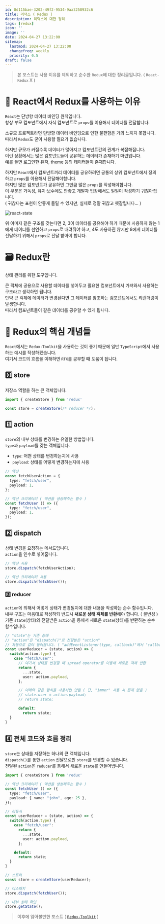 ```yaml
---
id: 8d115bae-3202-49f2-9534-9aa3258932c6
title: 리덕스 ( Redux )
description: 리덕스에 대한 정리
tags: [redux]
icon: ''
image: ''
date: 2024-04-27 13:22:00
sitemap:
  lastmod: 2024-04-27 13:22:00
  changefreq: weekly
  priority: 0.5
draft: false
---
```


> 본 포스트는 사용 이유를 제외하고 순수한 `Redux`에 대한 정리글입니다. ( `React-Redux` X )

# 🫗 React에서 Redux를 사용하는 이유
`React`는 단방향 데이터 바인딩 원칙입니다.<br />
항상 부모 컴포넌트에서 자식 컴포넌트로 `props`를 이용해서 데이터를 전달합니다.<br />

소규모 프로젝트라면 단방향 데이터 바인딩으로 인한 불편함은 거의 느끼지 못합니다.<br />
따라서 `Redux`도 굳이 사용할 필요가 없습니다.<br />

하지만 규모가 커질수록 데이터가 많아지고 컴포넌트간의 관계가 복잡해집니다.<br />
이런 상황에서는 많은 컴포넌트들이 공유하는 데이터가 존재하기 마련입니다.<br />
예를 들면 로그인한 유저, theme 등의 데이터들이 존재합니다.<br />

하지만 `React`에서 컴포넌트끼리 데이터를 공유하려면 공통의 상위 컴포넌트에서 정의하고 `props`를 이용해서 전달해야합니다.<br />
하지만 많은 컴포넌트가 공유하면 그만큼 많은 `props`를 작성해야합니다.<br />
이 부분은 가독성, 유지·보수에도 안좋고 개발자 입장에서도 일일이 작성하기 귀찮아집니다.<br />
( 귀찮다는 표현이 안좋게 들릴 수 있지만, 실제로 정말 귀찮고 헷갈립니다... )

![react-state](/images/state-management/redux/redux.png)

위 이미지 같은 구조를 갖는다면 2, 3이 데이터를 공유해야 하기 때문에 사용하지 않는 1에게 데이터를 선언하고 `props`로 내려줘야 하고, 4도 사용하진 않지만 8에게 데이터를 전달하기 위해서 `props`로 전달 받아야 합니다.

# 🗃️ Redux란
상태 관리를 위한 도구입니다.<br />

큰 객체에 공용으로 사용할 데이터를 넣어두고 필요한 컴포넌트에서 가져와서 사용하는 구조라고 생각하면 됩니다.<br />
만약 큰 객체에 데이터가 변경된다면 그 데이터를 참조하는 컴포넌트에서도 리랜더링이 발생합니다.<br />
따라서 컴포넌트들이 같은 데이터를 공유할 수 있게 됩니다.<br />

# 📑 Redux의 핵심 개념들
`React`에서는 `Redux-Toolkit`을 사용하는 것이 좋기 때문에 일반 `TypeScript`에서 사용하는 예시를 작성하겠습니다.<br />
여기서 코드의 흐름을 이해하면 `RTX`를 공부할 때 도움이 됩니다.<br />

## 0️⃣ store
저장소 역할을 하는 큰 객체입니다.<br />

```ts showLineNumbers
import { createStore } from 'redux'

const store = createStore(/* reducer */);
```

## 1️⃣ action
`store`의 내부 상태를 변경하는 유일한 방법입니다.<br />
`type`과 `payload`를 갖는 객체입니다.<br />

+ `type`: 어떤 상태를 변경하는지에 사용
+ `payload`: 상태를 어떻게 변경하는지에 사용

```ts showLineNumbers
// 액션
const fetchUserAction = {
  type: "fetch/user",
  payload: 1,
};

// 액션 크리에이터 ( 액션을 생성해주는 함수 )
const fetchUser () => ({
  type: "fetch/user",
  payload: 1,
});
```

## 2️⃣ dispatch
상태 변경을 요청하는 메서드입니다.<br />
`action`을 인수로 넣어줍니다.<br />

```ts showLineNumbers
// 액션 사용
store.dispatch(fetchUserAction);

// 액션 크리에이터 사용
store.dispatch(fetchUser());
```

### 3️⃣ reducer
`action`에 의해서 어떻게 상태가 변경될지에 대한 내용을 작성하는 순수 함수입니다.<br />
내부 구조는 마음대로 작성하되 반드시 **새로운 상태 객체를 반환**해야 합니다. ( 불변성 )<br />
기존 `state`(상태)와 전달받은 `action`을 통해서 새로운 `state`(상태)를 반환하는 순수 함수입니다.<br />

```ts showLineNumbers
// "state"는 기존 상태
// "action"은 "dispatch()"로 전달받은 "action"
// 자동으로 값이 들어옵니다. ( "addEventListener(type, callback)"에서 "callback(event)"의 매개변수로 "event" 객체가 들어오는 것처럼 내부적으로 처리 )
const userReducer = (state, action) => {
  switch(action.type) {
    case "fetch/user":
      // 여기서 상태를 변경할 때 spread operator를 이용해 새로운 객체 반환
      return {
        ...state,
        user: action.payload,
      };

      // 아래와 같은 형식을 사용하면 안됨 ( 단, "immer" 사용 시 문제 없음 )
      // state.user = action.payload;
      // return state;

      default:
        return state;
  }
}
```

## 4️⃣ 전체 코드와 흐름 정리
`store`는 상태를 저장하는 하나의 큰 객체입니다.<br />
`dispatch()`를 통한 `action` 전달으로만 `store`를 변경할 수 있습니다.<br />
전달된 `action`은 `reducer`를 통해서 새로운 `state`를 만들어냅니다.<br />

```ts showLineNumbers
import { createStore } from 'redux'

// 액션 크리에이터 ( 액션을 생성해주는 함수 )
const fetchUser () => ({
  type: "fetch/user",
  payload: { name: "john", age: 25 },
});

// 리듀서
const userReducer = (state, action) => {
  switch(action.type) {
    case "fetch/user":
      return {
        ...state,
        user: action.payload,
      };

    default:
      return state;
  }
}

// 스토어
const store = createStore(userReducer);

// 디스패치
store.dispatch(fetchUser());

// 내부 상태 확인
store.getState();
```

> 이후에 읽어볼만한 포스트 ( [`Redux-Toolkit`](/state-management/redux-toolkit) )